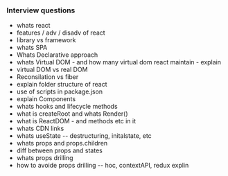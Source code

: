 ### Interview questions

- whats react
- features / adv / disadv of react
- library vs framework
- whats SPA
- Whats Declarative approach
- whats Virtual DOM - and how many virtual dom react maintain - explain
- virtual DOM vs real DOM
- Reconsilation vs fiber
- explain folder structure of react
- use of scripts in package.json
- explain Components
- whats hooks and lifecycle methods
- what is createRoot and whats Render()
- what is ReactDOM - and methods etc in it
- whats CDN links
- whats useState -- destructuring, initalstate, etc
- whats props and props.children
- diff between props and states
- whats props drilling
- how to avoide props drilling -- hoc, contextAPI, redux explin
